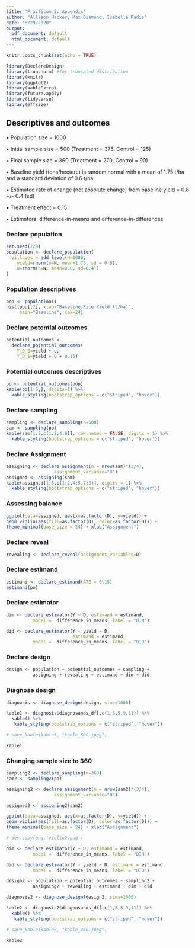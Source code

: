 ```yaml
---
title: 'Practicum 3: Appendix'
author: "Allison Hacker, Max Diamond, Isabelle Radis"
date: "5/29/2020"
output:
  pdf_document: default
  html_document: default
---
```


```r
knitr::opts_chunk$set(echo = TRUE)
```

```r
library(DeclareDesign)
library(truncnorm) #for truncated distribution
library(knitr)
library(ggplot2)
library(kableExtra)
library(future.apply)
library(tidyverse)
library(effsize)

```

## Descriptives and outcomes

• Population size = 1000

• Initial sample size = 500 (Treatment = 375, Control = 125)

• Final sample size = 360 (Treatment = 270, Control = 90)

• Baseline yield (tons/hectare) is random normal with a mean of 1.75 t/ha and a standard deviation of 0.6 t/ha

• Estimated rate of change (not absolute change) from baseline yield = 0.8 +/- 0.4 (sd)

• Treatment effect = 0.15

• Estimators: difference-in-means and difference-in-differences

### Declare population
```r
set.seed(228)
population <- declare_population(
  villages = add_level(N=1000, 
    yield=rnorm(n=N, mean=1.75, sd = 0.6),
    u=rnorm(n=N, mean=0.8, sd=0.4))
)
```

### Population descriptives
```r
pop <- population()
hist(pop[,2], xlab="Baseline Rice Yield (t/ha)", 
     main="Baseline", cex=24)
```

### Declare potential outcomes
```r
potential_outcomes <- 
  declare_potential_outcomes(
    Y_D_0=yield + u,
    Y_D_1=yield + u + 0.15)
```

### Potential outcomes descriptives
```r
po <- potential_outcomes(pop)
kable(po[1:5,], digits=1) %>% 
  kable_styling(bootstrap_options = c("striped", "hover"))
```

### Declare sampling
```r
sampling <- declare_sampling(n=500)
sam <- sampling(po)
kable(sam[1:5,c(1:2,4:6)], row.names = FALSE, digits = 1) %>% 
  kable_styling(bootstrap_options = c("striped", "hover"))
```

### Declare Assignment
```r
assigning <- declare_assignment(m = nrow(sam)*(3/4),
                  assignment_variable="D")
assigned <- assigning(sam)
kable(assigned[1:5,c(1:2,4:5,7:8)], digits = 1) %>% 
  kable_styling(bootstrap_options = c("striped", "hover"))
```


### Assessing balance
```r
ggplot(data=assigned, aes(x=as.factor(D), y=yield)) +
geom_violin(aes(fill=as.factor(D), color=as.factor(D))) +
theme_minimal(base_size = 24) + xlab("Assignment")
```

### Declare reveal
```r
revealing <- declare_reveal(assignment_variables=D)
```

### Declare estimand
```r
estimand <- declare_estimand(ATE = 0.15)
estimand(po)
```

### Declare estimator
```r
dim <- declare_estimator(Y ~ D, estimand = estimand,  
          model =  difference_in_means, label = "DIM")

did <- declare_estimator(Y - yield ~ D, 
                         estimand = estimand,  
          model =  difference_in_means, label = "DID")
```


### Declare design
```r
design <- population + potential_outcomes + sampling +
          assigning + revealing + estimand + dim + did
```

### Diagnose design
```r
diagnosis <- diagnose_design(design, sims=1000)

kable1 <- diagnosis$diagnosands_df[,c(1,3,5,9,11)] %>%
  kable() %>% 
   kable_styling(bootstrap_options = c("striped", "hover"))

# save_kable(kable1, "kable_500.jpeg")

kable1
```

### Changing sample size to 360
```r
sampling2 <- declare_sampling(n=360)
sam2 <- sampling2(po)

assigning2 <- declare_assignment(m = nrow(sam2)*(3/4),
                  assignment_variable="D")

assigned2 <- assigning2(sam2)

ggplot(data=assigned, aes(x=as.factor(D), y=yield)) +
geom_violin(aes(fill=as.factor(D), color=as.factor(D))) +
theme_minimal(base_size = 24) + xlab("Assignment")

# dev.copy(png,'violin2.png')

dim <- declare_estimator(Y ~ D, estimand = estimand,  
          model =  difference_in_means, label = "DIM")

did <- declare_estimator(Y - yield ~ D, estimand = estimand,  
          model =  difference_in_means, label = "DID")

design2 <- population + potential_outcomes + sampling2 +
          assigning2 + revealing + estimand + dim + did

diagnosis2 <- diagnose_design(design2, sims=1000)

kable2 <- diagnosis2$diagnosands_df[,c(1,3,5,9,11)] %>%
  kable() %>% 
   kable_styling(bootstrap_options = c("striped", "hover"))

# save_kable(kable2, "kable_360.jpeg")

kable2
```
